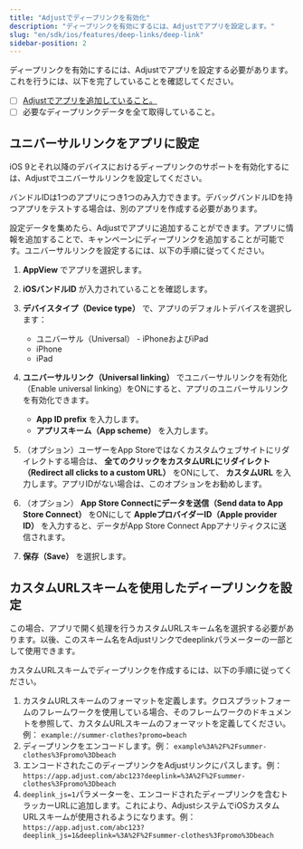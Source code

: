 ```yaml
---
title: "Adjustでディープリンクを有効化"
description: "ディープリンクを有効にするには、Adjustでアプリを設定します。"
slug: "en/sdk/ios/features/deep-links/deep-link"
sidebar-position: 2
---
```

ディープリンクを有効にするには、Adjustでアプリを設定する必要があります。これを行うには、以下を完了していることを確認してください。

* [ ]  [Adjustでアプリを追加していること。](https://help.adjust.com/en/article/app-setup)
* [ ]  必要なディープリンクデータを全て取得していること。

ユニバーサルリンクをアプリに設定
----------------

iOS 9とそれ以降のデバイスにおけるディープリンクのサポートを有効化するには、Adjustでユニバーサルリンクを設定してください。
<callout type="note"> 

バンドルIDは1つのアプリにつき1つのみ入力できます。デバッグバンドルIDを持つアプリをテストする場合は、別のアプリを作成する必要があります。
</Callout> 

設定データを集めたら、Adjustでアプリに追加することができます。アプリに情報を追加することで、キャンペーンにディープリンクを追加することが可能です。ユニバーサルリンクを設定するには、以下の手順に従ってください。

1. **AppView** でアプリを選択します。
2. **iOSバンドルID** が入力されていることを確認します。
3. **デバイスタイプ（Device type）** で、アプリのデフォルトデバイスを選択します： 
   * ユニバーサル（Universal） \- iPhoneおよびiPad
   * iPhone
   * iPad

4. **ユニバーサルリンク（Universal linking）** でユニバーサルリンクを有効化（Enable universal linking）をONにすると、アプリのユニバーサルリンクを有効化できます。 
   * **App ID prefix** を入力します。
   * **アプリスキーム（App scheme）** を入力します。

5. （オプション）ユーザーをApp Storeではなくカスタムウェブサイトにリダイレクトする場合は、 **全てのクリックをカスタムURLにリダイレクト（Redirect all clicks to a custom URL）** をONにして、 **カスタムURL** を入力します。アプリIDがない場合は、このオプションをお勧めします。
6. （オプション） **App Store Connectにデータを送信（Send data to App Store Connect）** をONにして **AppleプロバイダーID（Apple provider ID）** を入力すると、データがApp Store Connect Appアナリティクスに送信されます。
7. **保存（Save）** を選択します。

カスタムURLスキームを使用したディープリンクを設定
--------------------------

この場合、アプリで開く処理を行うカスタムURLスキーム名を選択する必要があります。以後、このスキーム名をAdjustリンクでdeeplinkパラメーターの一部として使用できます。

カスタムURLスキームでディープリンクを作成するには、以下の手順に従ってください。

1. カスタムURLスキームのフォーマットを定義します。クロスプラットフォームのフレームワークを使用している場合、そのフレームワークのドキュメントを参照して、カスタムURLスキームのフォーマットを定義してください。例： `example://summer-clothes?promo=beach`
2. ディープリンクをエンコードします。例： `example%3A%2F%2Fsummer-clothes%3Fpromo%3Dbeach`
3. エンコードされたこのディープリンクをAdjustリンクにパスします。例： `https://app.adjust.com/abc123?deeplink=%3A%2F%2Fsummer-clothes%3Fpromo%3Dbeach`
4. `deeplink_js=1`パラメーターを、エンコードされたディープリンクを含むトラッカーURLに追加します。これにより、AdjustシステムでiOSカスタムURLスキームが使用されるようになります。例： `https://app.adjust.com/abc123?deeplink_js=1&deeplink=%3A%2F%2Fsummer-clothes%3Fpromo%3Dbeach`

